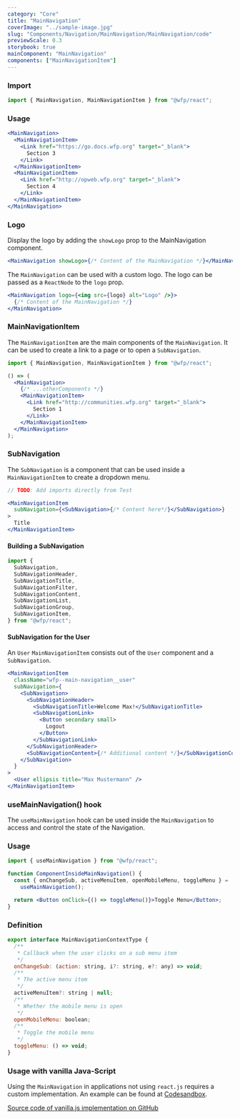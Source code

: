 ```yaml
---
category: "Core"
title: "MainNavigation"
coverImage: "../sample-image.jpg"
slug: "Components/Navigation/MainNavigation/MainNavigation/code"
previewScale: 0.3
storybook: true
mainComponent: "MainNavigation"
components: ["MainNavigationItem"]
---
```


### Import

```jsx
import { MainNavigation, MainNavigationItem } from "@wfp/react";
```

### Usage

```jsx
<MainNavigation>
  <MainNavigationItem>
    <Link href="https://go.docs.wfp.org" target="_blank">
      Section 3
    </Link>
  </MainNavigationItem>
  <MainNavigationItem>
    <Link href="http://opweb.wfp.org" target="_blank">
      Section 4
    </Link>
  </MainNavigationItem>
</MainNavigation>
```

### Logo

Display the logo by adding the `showLogo` prop to the MainNavigation component.

```jsx
<MainNavigation showLogo>{/* Content of the MainNavigation */}</MainNavigation>
```

The `MainNavigation` can be used with a custom logo. The logo can be passed as a `ReactNode` to the `logo` prop.

```jsx
<MainNavigation logo={<img src={logo} alt="Logo" />}>
  {/* Content of the MainNavigation */}
</MainNavigation>
```

### MainNavigationItem

The `MainNavigationItem` are the main components of the `MainNavigation`. It can be used to create a link to a page or to open a `SubNavigation`.

```jsx
import { MainNavigation, MainNavigationItem } from "@wfp/react";

() => (
  <MainNavigation>
    {/* ...otherComponents */}
    <MainNavigationItem>
      <Link href="http://communities.wfp.org" target="_blank">
        Section 1
      </Link>
    </MainNavigationItem>
  </MainNavigation>
);
```

### SubNavigation

The `SubNavigation` is a component that can be used inside a `MainNavigationItem` to create a dropdown menu.

```jsx
// TODO: Add imports directly from Test

<MainNavigationItem
  subNavigation={<SubNavigation>{/* Content here*/}</SubNavigation>}
>
  Title
</MainNavigationItem>
```

#### Building a SubNavigation

```jsx
import {
  SubNavigation,
  SubNavigationHeader,
  SubNavigationTitle,
  SubNavigationFilter,
  SubNavigationContent,
  SubNavigationList,
  SubNavigationGroup,
  SubNavigationItem,
} from "@wfp/react";
```

#### SubNavigation for the User

An `User` `MainNavigationItem` consists out of the `User` component and a `SubNavigation`.

```jsx
<MainNavigationItem
  className="wfp--main-navigation__user"
  subNavigation={
    <SubNavigation>
      <SubNavigationHeader>
        <SubNavigationTitle>Welcome Max!</SubNavigationTitle>
        <SubNavigationLink>
          <Button secondary small>
            Logout
          </Button>
        </SubNavigationLink>
      </SubNavigationHeader>
      <SubNavigationContent>{/* Additional content */}</SubNavigationContent>
    </SubNavigation>
  }
>
  <User ellipsis title="Max Mustermann" />
</MainNavigationItem>
```

### useMainNavigation() hook

The `useMainNavigation` hook can be used inside the `MainNavigation` to access and control the state of the Navigation.

### Usage

```jsx
import { useMainNavigation } from "@wfp/react";

function ComponentInsideMainNavigation() {
  const { onChangeSub, activeMenuItem, openMobileMenu, toggleMenu } =
    useMainNavigation();

  return <Button onClick={() => toggleMenu()}>Toggle Menu</Button>;
}
```

### Definition

```jsx
export interface MainNavigationContextType {
  /**
   * Callback when the user clicks on a sub menu item
   */
  onChangeSub: (action: string, i?: string, e?: any) => void;
  /**
   * The active menu item
   */
  activeMenuItem?: string | null;
  /**
   * Whether the mobile menu is open
   */
  openMobileMenu: boolean;
  /**
   * Toggle the mobile menu
   */
  toggleMenu: () => void;
}
```

### Usage with vanilla Java-Script

Using the `MainNavigation` in applications not using `react.js` requires a custom implementation. An example can be found at [Codesandbox](https://codesandbox.io/s/mainnavigation-vanillajs-en5r4).

[Source code of vanilla.js implementation on GitHub](https://github.com/wfp/ui/blob/master/src/components/MainNavigation/main-navigation.js)

